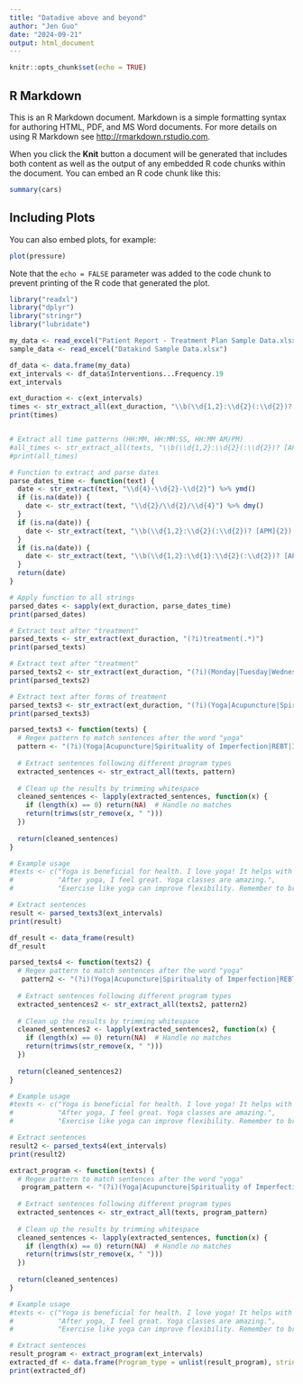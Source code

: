 ```yaml
---
title: "Datadive above and beyond"
author: "Jen Guo"
date: "2024-09-21"
output: html_document
---
```


```r
knitr::opts_chunk$set(echo = TRUE)
```

## R Markdown

This is an R Markdown document. Markdown is a simple formatting syntax for authoring HTML, PDF, and MS Word documents. For more details on using R Markdown see <http://rmarkdown.rstudio.com>.

When you click the **Knit** button a document will be generated that includes both content as well as the output of any embedded R code chunks within the document. You can embed an R code chunk like this:

```r
summary(cars)
```

## Including Plots

You can also embed plots, for example:

```r
plot(pressure)
```

Note that the `echo = FALSE` parameter was added to the code chunk to prevent printing of the R code that generated the plot.

```r
library("readxl")
library("dplyr")
library("stringr")
library("lubridate")
```


```r
my_data <- read_excel("Patient Report - Treatment Plan Sample Data.xlsx")
sample_data <- read_excel("Datakind Sample Data.xlsx")
```

```r
df_data <- data.frame(my_data)
ext_intervals <- df_data$Interventions...Frequency.19
ext_intervals
```

```r
ext_duraction <- c(ext_intervals)
times <- str_extract_all(ext_duraction, "\\b(\\d{1,2}:\\d{2}(:\\d{2})? [APM]{2})|\\b\\d{1,2}:\\d{2}\\b")
print(times)


# Extract all time patterns (HH:MM, HH:MM:SS, HH:MM AM/PM)
#all_times <- str_extract_all(texts, "\\b(\\d{1,2}:\\d{2}(:\\d{2})? [APM]{2})|\\b\\d{1,2}:\\d{2}\\b")
#print(all_times)

```

```r
# Function to extract and parse dates
parse_dates_time <- function(text) {
  date <- str_extract(text, "\\d{4}-\\d{2}-\\d{2}") %>% ymd()
  if (is.na(date)) {
    date <- str_extract(text, "\\d{2}/\\d{2}/\\d{4}") %>% dmy()
  }
  if (is.na(date)) {
    date <- str_extract(text, "\\b(\\d{1,2}:\\d{2}(:\\d{2})? [APM]{2})|\\b\\d{1,2}:\\d{2}\\b")
  }
  if (is.na(date)) {
    date <- str_extract(text, "\\b(\\d{1,2}:\\d{1}:\\d{2}(:\\d{2})? [APM]{2})|\\b\\d{1,2}:\\d{2}\\b")
  }
  return(date)
}

# Apply function to all strings
parsed_dates <- sapply(ext_duraction, parse_dates_time)
print(parsed_dates)


```

```r
# Extract text after "treatment"
parsed_texts <- str_extract(ext_duraction, "(?i)treatment(.*)")
print(parsed_texts)

```

```r
# Extract text after "treatment"
parsed_texts2 <- str_extract(ext_duraction, "(?i)(Monday|Tuesday|Wednesday|Thursday|Friday|Saturday|Sunday)(.*)")
print(parsed_texts2)

```


```r
# Extract text after forms of treatment
parsed_texts3 <- str_extract(ext_duraction, "(?i)(Yoga|Acupuncture|Spirituality of Imperfection|REBT|IOP/OP|Art Therapy in Recovery|Mindfulness Relapse Prevention|Alone-liness Alleviation)([^.!?]*[.!?])")
print(parsed_texts3)

```
```r
parsed_texts3 <- function(texts) {
  # Regex pattern to match sentences after the word "yoga"
  pattern <- "(?i)(Yoga|Acupuncture|Spirituality of Imperfection|REBT|IOP/OP|Art Therapy in Recovery|Mindfulness Relapse Prevention|Alone-liness Alleviation|Trauma|Dying to Live|Art Therapy|Family Trauma|Unconditional Self-Acceptance|Improv Therapy Group|Harmony Hope and Healing|RSS Soul Train Group Fun dance|Mindfulness Relapse Prevention)([^.!?]*[.!?])|(\\b\\d+(\\.\\d+)?\\s+hours/week\\b)|(\\d+(\\.\\d+)?tx/wk)"
  
  # Extract sentences following different program types
  extracted_sentences <- str_extract_all(texts, pattern)
  
  # Clean up the results by trimming whitespace
  cleaned_sentences <- lapply(extracted_sentences, function(x) {
    if (length(x) == 0) return(NA)  # Handle no matches
    return(trimws(str_remove(x, " ")))
  })
  
  return(cleaned_sentences)
}

# Example usage
#texts <- c("Yoga is beneficial for health. I love yoga! It helps with stress.",
#           "After yoga, I feel great. Yoga classes are amazing.",
#           "Exercise like yoga can improve flexibility. Remember to breathe.")

# Extract sentences
result <- parsed_texts3(ext_intervals)
print(result)

```
```r
df_result <- data_frame(result)
df_result

```

```r
parsed_texts4 <- function(texts2) {
  # Regex pattern to match sentences after the word "yoga"
   pattern2 <- "(?i)(Yoga|Acupuncture|Spirituality of Imperfection|REBT|IOP/OP|Art Therapy in Recovery|Mindfulness Relapse Prevention|Alone-liness Alleviation|Trauma|Dying to Live|Art Therapy|Family Trauma|Unconditional Self-Acceptance|Improv Therapy Group|Harmony Hope and Healing|RSS Soul Train Group Fun dance|Mindfulness Relapse Prevention)(\\b\\d+(\\.\\d+)?\\s+hours/week\\b)|(\\d+(\\.\\d+)?tx/wk)|(\\b\\d{1,2}-\\d{1,2}:\\d{2}\\s?[Aa][Mm]\\b)"
  
  # Extract sentences following different program types
  extracted_sentences2 <- str_extract_all(texts2, pattern2)
  
  # Clean up the results by trimming whitespace
  cleaned_sentences2 <- lapply(extracted_sentences2, function(x) {
    if (length(x) == 0) return(NA)  # Handle no matches
    return(trimws(str_remove(x, " ")))
  })
  
  return(cleaned_sentences2)
}

# Example usage
#texts <- c("Yoga is beneficial for health. I love yoga! It helps with stress.",
#           "After yoga, I feel great. Yoga classes are amazing.",
#           "Exercise like yoga can improve flexibility. Remember to breathe.")

# Extract sentences
result2 <- parsed_texts4(ext_intervals)
print(result2)

```

```r
extract_program <- function(texts) {
  # Regex pattern to match sentences after the word "yoga"
   program_pattern <- "(?i)(Yoga|Acupuncture|Spirituality of Imperfection|REBT|IOP/OP|Art Therapy in Recovery|Mindfulness Relapse Prevention|Alone-liness Alleviation|Trauma|Dying to Live|Art Therapy|Family Trauma|Unconditional Self-Acceptance|Improv Therapy Group|Harmony Hope and Healing|RSS Soul Train Group Fun dance|Mindfulness Relapse Prevention)"
  
  # Extract sentences following different program types
  extracted_sentences <- str_extract_all(texts, program_pattern)
  
  # Clean up the results by trimming whitespace
  cleaned_sentences <- lapply(extracted_sentences, function(x) {
    if (length(x) == 0) return(NA)  # Handle no matches
    return(trimws(str_remove(x, " ")))
  })
  
  return(cleaned_sentences)
}

# Example usage
#texts <- c("Yoga is beneficial for health. I love yoga! It helps with stress.",
#           "After yoga, I feel great. Yoga classes are amazing.",
#           "Exercise like yoga can improve flexibility. Remember to breathe.")

# Extract sentences
result_program <- extract_program(ext_intervals)
extracted_df <- data.frame(Program_type = unlist(result_program), stringsAsFactors = FALSE)
print(extracted_df)

```



